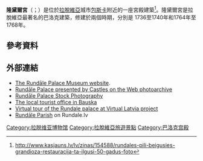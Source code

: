 '''隆黛爾宮'''（{{lang-lv|Rundāles pils}}；{{lang-de|Schloss Ruhental}}）是位於[[拉脫維亞|拉脫維亞]]城市[[包斯卡|包斯卡]]附近的一座宮殿建築<ref>http://www.kasjauns.lv/lv/zinas/154588/rundales-pili-beigusies-grandioza-restauracija-ta-ilgusi-50-gadus-foto</ref>。隆黛爾宮是拉脫維亞最著名的巴洛克建築，修建於兩個時期，分別是 1736至1740年和1764年至1768年。 
==參考資料==
{{Reflist}}
==外部連結==
{{commons category|Rundāle Palace}}
* [http://www.rundale.net/index.php?l=2 The Rundāle Palace Museum website].
* [http://www.castlesontheweb.com/photoarchive/index.php?action=album&id=1270 Rundāle Palace presented by Castles on the Web photoarchive]
* [http://www.fotosearch.com/results.asp?keyword=rundale+palace+&category=all&searchtype=sss Rundāle Palace Stock Photography] 
* [http://www.tourism.bauska.lv/i.php?id=36&val=en The local tourist office in Bauska] {{Wayback|url=http://www.tourism.bauska.lv/i.php?id=36&val=en |date=20070311015554 }}
* [http://www.virtuallatvia.lv/rundales-pils Virtual tour of the Rundale palace at Virtual Latvia project]
* [https://web.archive.org/web/20111008132556/http://www.rundale.lv/lv/rundales_novads/rundales_pagasts.htm Rundāle Parish] on Rundale.lv
{{coord|56.4138|24.0248|type:landmark_region:LV|display=title}}

[[Category:拉脱维亚博物馆|Category:拉脱维亚博物馆]]
[[Category:拉脫維亞旅遊景點|Category:拉脫維亞旅遊景點]]
[[Category:巴洛克宫殿|Category:巴洛克宫殿]]